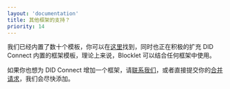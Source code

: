 ```yaml
---
layout: 'documentation'
title: 其他框架的支持？
priority: 14
---
```


我们已经内置了数十个模板，你可以在[这里](../available-templates)找到，同时也正在积极的扩充 DID Connect 内置的框架模板，理论上来说，Blocklet 可以结合任何框架中使用。

如果你也想为 DID Connect 增加一个框架，请[联系我们](https://github.com/blocklet/create-blocklet/issues)，或者直接提交你的[合并请求](https://github.com/blocklet/create-blocklet/pulls)，我们会尽快添加。
